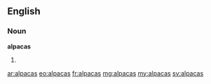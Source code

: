 ==English==

===Noun===
'''alpacas'''

# {{plural of|alpaca}}

[[ar:alpacas]]
[[eo:alpacas]]
[[fr:alpacas]]
[[mg:alpacas]]
[[my:alpacas]]
[[sv:alpacas]]